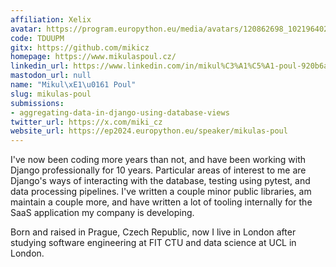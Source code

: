 ```yaml
---
affiliation: Xelix
avatar: https://program.europython.eu/media/avatars/120862698_10219640284332728_910766720099219908_n_VFpwzLs.jpg
code: TDUUPM
gitx: https://github.com/mikicz
homepage: https://www.mikulaspoul.cz/
linkedin_url: https://www.linkedin.com/in/mikul%C3%A1%C5%A1-poul-920b6a59/
mastodon_url: null
name: "Mikul\xE1\u0161 Poul"
slug: mikulas-poul
submissions:
- aggregating-data-in-django-using-database-views
twitter_url: https://x.com/miki_cz
website_url: https://ep2024.europython.eu/speaker/mikulas-poul
---
```


I've now been coding more years than not, and have been working with Django professionally for 10 years. Particular areas of interest to me are Django's ways of interacting with the database, testing using pytest, and data processing pipelines. I've written a couple minor public libraries, am maintain a couple more, and have written a lot of tooling internally for the SaaS application my company is developing.

Born and raised in Prague, Czech Republic, now I live in London after studying software engineering at FIT CTU and data science at UCL in London.
